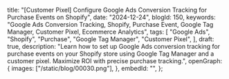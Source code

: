   title:
    "[Customer Pixel] Configure Google Ads Conversion Tracking for Purchase Events on Shopify",
  date: "2024-12-24",
  blogId: 150,
  keywords:
    "Google Ads Conversion Tracking, Shopify, Purchase Event, Google Tag Manager, Customer Pixel, Ecommerce Analytics",
  tags: [
    "Google Ads",
    "Shopify",
    "Purchase",
    "Google Tag Manager",
    "Customer Pixel",
  ],
  draft: true,
  description:
    "Learn how to set up Google Ads conversion tracking for purchase events on your Shopify store using Google Tag Manager and a customer pixel. Maximize ROI with precise purchase tracking.",
  openGraph: {
    images: ["/static/blog/00030.png"],
  },
  embedId: "",
};

<DataLayerCodeBlock fileName="purchase.js" />
